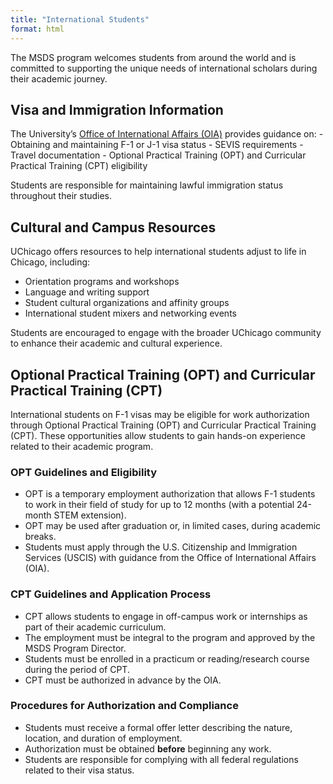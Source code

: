 ```yaml
---
title: "International Students"
format: html
---
```


The MSDS program welcomes students from around the world and is committed to supporting the unique needs of international scholars during their academic journey.


## Visa and Immigration Information

The University’s [Office of International Affairs (OIA)](https://internationalaffairs.uchicago.edu/) provides guidance on:
- Obtaining and maintaining F-1 or J-1 visa status
- SEVIS requirements
- Travel documentation
- Optional Practical Training (OPT) and Curricular Practical Training (CPT) eligibility

Students are responsible for maintaining lawful immigration status throughout their studies.


## Cultural and Campus Resources

UChicago offers resources to help international students adjust to life in Chicago, including:

- Orientation programs and workshops
- Language and writing support
- Student cultural organizations and affinity groups
- International student mixers and networking events

Students are encouraged to engage with the broader UChicago community to enhance their academic and cultural experience.


## Optional Practical Training (OPT) and Curricular Practical Training (CPT)

International students on F-1 visas may be eligible for work authorization through Optional Practical Training (OPT) and Curricular Practical Training (CPT). These opportunities allow students to gain hands-on experience related to their academic program.

### OPT Guidelines and Eligibility

- OPT is a temporary employment authorization that allows F-1 students to work in their field of study for up to 12 months (with a potential 24-month STEM extension).
- OPT may be used after graduation or, in limited cases, during academic breaks.
- Students must apply through the U.S. Citizenship and Immigration Services (USCIS) with guidance from the Office of International Affairs (OIA).

### CPT Guidelines and Application Process

- CPT allows students to engage in off-campus work or internships as part of their academic curriculum.
- The employment must be integral to the program and approved by the MSDS Program Director.
- Students must be enrolled in a practicum or reading/research course during the period of CPT.
- CPT must be authorized in advance by the OIA.

### Procedures for Authorization and Compliance

- Students must receive a formal offer letter describing the nature, location, and duration of employment.
- Authorization must be obtained **before** beginning any work.
- Students are responsible for complying with all federal regulations related to their visa status.


